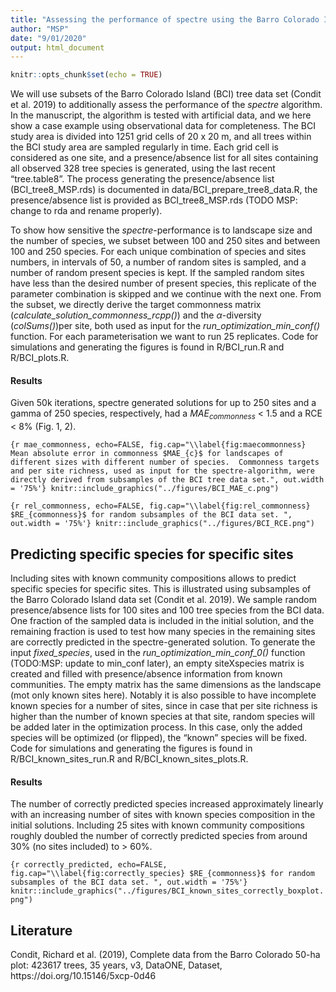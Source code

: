 ```yaml
---
title: "Assessing the performance of spectre using the Barro Colorado Island (BCI) tree data set"
author: "MSP"
date: "9/01/2020"
output: html_document
---
```


```r
knitr::opts_chunk$set(echo = TRUE)
```
<!-- 
From the Barro Colorado Island tree data set (Condit et al. 2019) a presence/absence list for all observed tree species was generated.
This list provided random subsamples with 100 sites and 100 tree species, used to were used to evaluate how many tree species were correctly predicted . 
Using subsamples from these 
Sites with known community compositions can be included as lists of species presences/absences with a length equal to the total estimated number of species in the study area. 

We here show how including sites with known community compositions in the initial solution would allow 
--> 

We will use subsets of the Barro Colorado Island (BCI) tree data set (Condit et al. 2019) to additionally assess the performance of the *spectre* algorithm. In the manuscript, the algorithm is tested with artificial data, and we here show a case example using observational data for completeness. The BCI study area is divided into 1251 grid cells of 20 x 20 m, and all trees within the BCI study area are sampled regularly in time. Each grid cell is considered as one site, and a presence/absence list for all sites containing all observed 328 tree species is generated, using the last recent "tree.table8". The process generating the presence/absence list (BCI_tree8_MSP.rds) is documented in data/BCI_prepare_tree8_data.R, the presence/absence list is provided as BCI_tree8_MSP.rds (TODO MSP: change to rda and rename properly). 

To show how sensitive the *spectre*-performance is to landscape size and the number of species, we subset between 100 and 250 sites and between 100 and 250 species. For each unique combination of species and sites numbers, in intervals of 50, a number of random sites is sampled, and a number of random present species is kept. If the sampled random sites have less than the desired number of present species, this replicate of the parameter combination is skipped and we continue with the next one. From the subset, we directly derive the target commonness matrix (*calculate_solution_commonness_rcpp()*) and the $\alpha$-diversity (*colSums()*)per site, both used as input for the *run_optimization_min_conf()* function. For each parameterisation we want to run 25 replicates. Code for simulations and generating the figures is found in R/BCI_run.R and R/BCI_plots.R.

<!-- 
### Error quantification
Firstly, we evaluate how much the commonness matrix of the predicted solution deviates from the observed target commonness matrix. The mean absolute commonness error $MAE_{commonness}$ is defined as 

$$ MAE_{commonness} = mean(abs(target - solution)) . $$ 

Secondly, we calculate the ratio between $MAE_{commonness}$ and mean of the target commonness matrix. The relative commonness error $RCE$ is defined as 
$$ RCE = \frac{MAE_{commonness}} {mean(abs(target))} * 100. $$ 
--> 



#### Results 
Given 50k iterations, spectre generated solutions for up to 250 sites and a gamma of 250 species, respectively, had a $MAE_{commonness}$ < 1.5 and a RCE < 8% (Fig. 1, 2). 

```{r mae_commonness, echo=FALSE, fig.cap="\\label{fig:maecommonness} Mean absolute error in commonness $MAE_{c}$ for landscapes of different sizes with different number of species.  Commonness targets and per site richness, used as input for the spectre-algorithm, were directly derived from subsamples of the BCI tree data set.", out.width = '75%'}
knitr::include_graphics("../figures/BCI_MAE_c.png")
```


```{r rel_commonness, echo=FALSE, fig.cap="\\label{fig:rel_commonness} $RE_{commonness}$ for random subsamples of the BCI data set. ", out.width = '75%'}
knitr::include_graphics("../figures/BCI_RCE.png")
```


## Predicting specific species for specific sites
Including sites with known community compositions allows to predict specific species for specific sites. This is illustrated using subsamples of the Barro Colorado Island data set (Condit et al. 2019). We sample random presence/absence lists for 100 sites and 100 tree species from the BCI data. One fraction of the sampled data is included in the initial solution, and the remaining fraction is used to test how many species in the remaining sites are correctly predicted in the spectre-generated solution. To generate the input *fixed_species*, used in the *run_optimization_min_conf_0()* function (TODO:MSP: update to min_conf later), an empty siteXspecies matrix is created and filled with presence/absence information from known communities. The empty matrix has the same dimensions as the landscape (mot only known sites here). Notably it is also possible to have incomplete known species for a number of sites, since in case that per site richness is higher than the number of known species at that site, random species will be added later in the optimization process. In this case, only the added species will be optimized (or flipped), the "known" species will be fixed. Code for simulations and generating the figures is found in R/BCI_known_sites_run.R and R/BCI_known_sites_plots.R.

#### Results 
The number of correctly predicted species increased approximately linearly with an increasing number of sites with known species composition in the initial solutions. Including 25 sites with known community compositions roughly doubled the number of correctly predicted species from around 30% (no sites included) to > 60%. 

```{r correctly_predicted, echo=FALSE, fig.cap="\\label{fig:correctly_species} $RE_{commonness}$ for random subsamples of the BCI data set. ", out.width = '75%'}
knitr::include_graphics("../figures/BCI_known_sites_correctly_boxplot.png")
```

## Literature 
Condit, Richard et al. (2019), Complete data from the Barro Colorado 50-ha plot: 423617 trees, 35 years, v3, DataONE, Dataset, https://doi.org/10.15146/5xcp-0d46